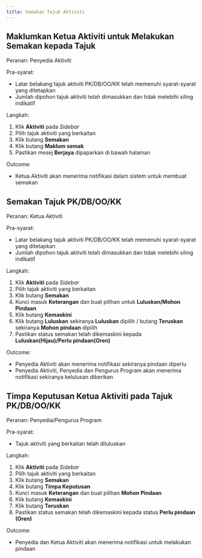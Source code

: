```yaml
---
title: Semakan Tajuk Aktiviti
---
```


## Maklumkan Ketua Aktiviti untuk Melakukan Semakan kepada Tajuk
Peranan: Penyedia Aktiviti  

Pra-syarat:
* Latar belakang tajuk aktiviti PK/DB/OO/KK telah memenuhi syarat-syarat yang ditetapkan
* Jumlah dipohon tajuk aktiviti telah dimasukkan dan tidak melebihi siling indikatif

Langkah:
1. Klik **Aktiviti** pada *Sidebar*
2. Pilih tajuk aktiviti yang berkaitan
3. Klik butang **Semakan** 
4. Klik butang **Maklum semak**
5. Pastikan mesej **Berjaya** dipaparkan di bawah halaman

Outcome:
* Ketua Aktiviti akan menerima notifikasi dalam sistem untuk membuat semakan

## Semakan Tajuk PK/DB/OO/KK
Peranan: Ketua Aktiviti

Pra-syarat:
* Latar belakang tajuk aktiviti PK/DB/OO/KK telah memenuhi syarat-syarat yang ditetapkan
* Jumlah dipohon tajuk aktiviti telah dimasukkan dan tidak melebihi siling indikatif

Langkah:
1. Klik **Aktiviti** pada *Sidebar*
2. Pilih tajuk aktiviti yang berkaitan
3. Klik butang **Semakan** 
4. Kunci masuk **Keterangan** dan buat pilihan untuk **Luluskan/Mohon Pindaan**
5. Klik butang **Kemaskini**
6. Klik butang **Luluskan** sekiranya **Luluskan** dipilih / butang **Teruskan** sekiranya **Mohon pindaan** dipilih
7. Pastikan status semakan telah dikemaskini kepada **Luluskan(Hijau)/Perlu pindaan(Oren)**

Outcome:
* Penyedia Aktiviti akan menerima notifikasi sekiranya pindaan diperlu
* Penyedia Aktiviti, Penyedia dan Pengurus Program akan menerima notifikasi sekiranya kelulusan diberikan

## Timpa Keputusan Ketua Aktiviti pada Tajuk PK/DB/OO/KK
Peranan: Penyedia/Pengurus Program

Pra-syarat:
* Tajuk aktiviti yang berkaitan telah diluluskan

Langkah:
1. Klik **Aktiviti** pada *Sidebar*
2. Pilih tajuk aktiviti yang berkaitan
3. Klik butang **Semakan** 
4. Klik butang **Timpa Keputusan** 
5. Kunci masuk **Keterangan** dan buat pilihan **Mohon Pindaan**
6. Klik butang **Kemaskini**
7. Klik butang **Teruskan** 
8. Pastikan status semakan telah dikemaskini kepada status **Perlu pindaan (Oren)**

Outcome:
* Penyedia dan Ketua Aktiviti akan menerima notifikasi untuk melakukan pindaan 